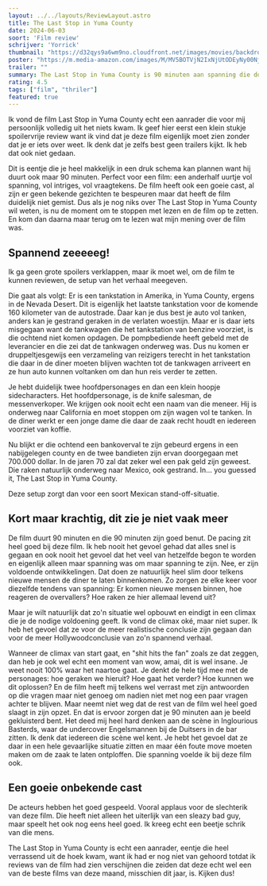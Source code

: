 ```yaml
---
layout: ../../layouts/ReviewLayout.astro
title: The Last Stop in Yuma County
date: 2024-06-03
soort: 'Film review'
schrijver: 'Yorrick'
thumbnail: "https://d32qys9a6wm9no.cloudfront.net/images/movies/backdrop/6f/c135e2d9cc5f571e9749d01f7b5eda38_1280x720.jpg?t=1712186787"
poster: "https://m.media-amazon.com/images/M/MV5BOTVjN2IxNjUtODEyNy00NjMxLTg0ZGUtZGMwN2E0ZTRhNWEzXkEyXkFqcGdeQXVyMzQwMTY2Nzk@._V1_FMjpg_UX1000_.jpg"
trailer: ""
summary: The Last Stop in Yuma County is 90 minuten aan spanning die doet denken aan de barscène uit Inglourious Basterds. Een onbekende cast zet een nagelbijtende prestatie neer waar je van geniet tot het einde, hoewel de conclusie misschien niet bij iedereen in de smaak kan vallen. 
rating: 4.5
tags: ["film", "thriler"]
featured: true
---
```


Ik vond de film Last Stop in Yuma County echt een aanrader die voor mij persoonlijk volledig uit het niets kwam. Ik geef hier eerst een klein stukje spoilervrije review want ik vind dat je deze film eigenlijk moet zien zonder dat je er iets over weet. Ik denk dat je zelfs best geen trailers kijkt. Ik heb dat ook niet gedaan. 

Dit is eentje die je heel makkelijk in een druk schema kan plannen want hij duurt ook maar 90 minuten. Perfect voor een film: een anderhalf uurtje vol spanning, vol intriges, vol vraagtekens. De film heeft ook een goeie cast, al zijn er geen bekende gezichten te bespeuren maar dat heeft de film duidelijk niet gemist. Dus als je nog niks over The Last Stop in Yuma County wil weten, is nu de moment om te stoppen met lezen en de film op te zetten. En kom dan daarna maar terug om te lezen wat mijn mening over de film was. 

## Spannend zeeeeeg!

Ik ga geen grote spoilers verklappen, maar ik moet wel, om de film te kunnen reviewen, de setup van het verhaal meegeven. 

Die gaat als volgt: Er is een tankstation in Amerika, in Yuma County, ergens in de Nevada Desert. Dit is eigenlijk het laatste tankstation voor de komende 160 kilometer van de autostrade. Daar kan je dus best je auto vol tanken, anders kan je gestrand geraken in de verlaten woestijn. Maar er is daar iets misgegaan want de tankwagen die het tankstation van benzine voorziet, is die ochtend niet komen opdagen. De pompbediende heeft gebeld met de leverancier en die zei dat de tankwagen onderweg was. Dus nu komen er druppeltjesgewijs een verzameling van reizigers terecht in het tankstation die daar in de diner moeten blijven wachten tot de tankwagen arriveert en ze hun auto kunnen voltanken om dan hun reis verder te zetten.

Je hebt duidelijk twee hoofdpersonages en dan een klein hoopje sidecharacters. Het hoofdpersonage, is de knife salesman, de messenverkoper. We krijgen ook nooit echt een naam van die meneer. Hij is onderweg naar California en moet stoppen om zijn wagen vol te tanken. In de diner werkt er een jonge dame die daar de zaak recht houdt en iedereen voorziet van koffie. 

Nu blijkt er die ochtend een bankoverval te zijn gebeurd ergens in een nabijgelegen county en de twee bandieten zijn ervan doorgegaan met 700.000 dollar. In de jaren 70 zal dat zeker wel een pak geld zijn geweest. Die raken natuurlijk onderweg naar Mexico, ook gestrand. In... you guessed it, The Last Stop in Yuma County. 

Deze setup zorgt dan voor een soort Mexican stand-off-situatie.



## Kort maar krachtig, dit zie je niet vaak meer

De film duurt 90 minuten en die 90 minuten zijn goed benut. De pacing zit heel goed bij deze film. Ik heb nooit het gevoel gehad dat alles snel is gegaan en ook nooit het gevoel dat het veel van hetzelfde begon te worden en eigenlijk alleen maar spanning was om maar spanning te zijn. Nee, er zijn voldoende ontwikkelingen. Dat doen ze natuurlijk heel slim door telkens nieuwe mensen de diner te laten binnenkomen. Zo zorgen ze elke keer voor diezelfde tendens van spanning: Er komen nieuwe mensen binnen, hoe reageren de overvallers? Hoe raken ze hier allemaal levend uit? 

Maar je wilt natuurlijk dat zo'n situatie wel opbouwt en eindigt in een climax die je de nodige voldoening geeft. Ik vond de climax oké, maar niet super. Ik heb het gevoel dat ze voor de meer realistische conclusie zijn gegaan dan voor de meer Hollywoodconclusie van zo'n spannend verhaal. 

Wanneer de climax van start gaat, en "shit hits the fan" zoals ze dat zeggen, dan heb je ook wel echt een moment van wow, amai, dit is wel insane. Je weet nooit 100% waar het naartoe gaat. Je denkt de hele tijd mee met de personages: hoe geraken we hieruit? Hoe gaat het verder? Hoe kunnen we dit oplossen? En de film heeft mij telkens wel verrast met zijn antwoorden op die vragen maar niet genoeg om nadien niet met nog een paar vragen achter te blijven. Maar neemt niet weg dat de rest van de film wel heel goed slaagt in zijn opzet. En dat is ervoor zorgen dat je 90 minuten aan je beeld gekluisterd bent. Het deed mij heel hard denken aan de scène in Inglourious Basterds, waar de undercover Engelsmannen bij de Duitsers in de bar zitten. Ik denk dat iedereen die scène wel kent. Je hebt het gevoel dat ze daar in een hele gevaarlijke situatie zitten en maar één foute move moeten maken om de zaak te laten ontploffen. Die spanning voelde ik bij deze film ook.



## Een goeie onbekende cast

De acteurs hebben het goed gespeeld. Vooral applaus voor de slechterik van deze film. Die heeft niet alleen het uiterlijk van een sleazy bad guy, maar speelt het ook nog eens heel goed. Ik kreeg echt een beetje schrik van die mens. 



The Last Stop in Yuma County is echt een aanrader, eentje die heel verrassend uit de hoek kwam, want ik had er nog niet van gehoord totdat ik reviews van de film had zien verschijnen die zeiden dat deze echt wel een van de beste films van deze maand, misschien dit jaar, is. Kijken dus!